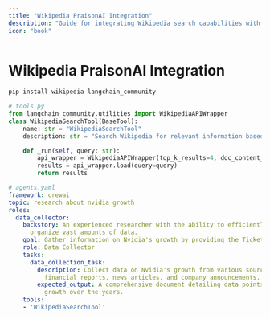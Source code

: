 ```yaml
---
title: "Wikipedia PraisonAI Integration"
description: "Guide for integrating Wikipedia search capabilities with PraisonAI agents using the Wikipedia API wrapper"
icon: "book"
---
```


# Wikipedia PraisonAI Integration

```bash
pip install wikipedia langchain_community
```

```python
# tools.py
from langchain_community.utilities import WikipediaAPIWrapper
class WikipediaSearchTool(BaseTool):
    name: str = "WikipediaSearchTool"
    description: str = "Search Wikipedia for relevant information based on a query."

    def _run(self, query: str):
        api_wrapper = WikipediaAPIWrapper(top_k_results=4, doc_content_chars_max=100)
        results = api_wrapper.load(query=query)
        return results
```

```yaml
# agents.yaml
framework: crewai
topic: research about nvidia growth
roles:
  data_collector:
    backstory: An experienced researcher with the ability to efficiently collect and
      organize vast amounts of data.
    goal: Gather information on Nvidia's growth by providing the Ticket Symbol to YahooFinanceNewsTool
    role: Data Collector
    tasks:
      data_collection_task:
        description: Collect data on Nvidia's growth from various sources such as
          financial reports, news articles, and company announcements.
        expected_output: A comprehensive document detailing data points on Nvidia's
          growth over the years.
    tools:
    - 'WikipediaSearchTool'
```